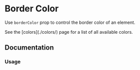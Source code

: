 
# Border Color

Use `borderColor` prop to control the border color of an element.

<Callout>
  See the [colors](./colors/) page for a list of all available colors.
</Callout>

## Documentation

### Usage

<ax-demo name="border-color/usage" />
